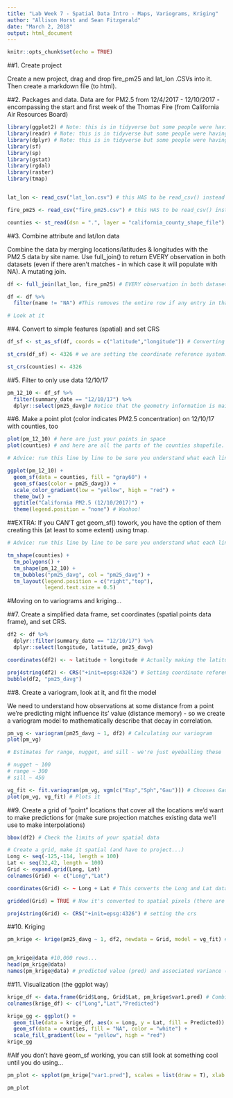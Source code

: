 ```yaml
---
title: "Lab Week 7 - Spatial Data Intro - Maps, Variograms, Kriging"
author: "Allison Horst and Sean Fitzgerald"
date: "March 2, 2018"
output: html_document
---
```


```r
knitr::opts_chunk$set(echo = TRUE)
```

##1. Create project

Create a new project, drag and drop fire_pm25 and lat_lon .CSVs into it. Then create a markdown file (to html).

##2. Packages and data. Data are for PM2.5 from 12/4/2017 - 12/10/2017 - encompassing the start and first week of the Thomas Fire (from California Air Resources Board)

```r
library(ggplot2) # Note: this is in tidyverse but some people were having problems when loading tidyverse instead of ggplot2, so we're loading individual packages separately
library(readr) # Note: this is in tidyverse but some people were having problems when loading tidyverse instead of ggplot2, so we're loading individual packages separately
library(dplyr) # Note: this is in tidyverse but some people were having problems when loading tidyverse instead of ggplot2, so we're loading individual packages separately
library(sf)
library(sp)
library(gstat)
library(rgdal)
library(raster)
library(tmap)


lat_lon <- read_csv("lat_lon.csv") # this HAS to be read_csv() instead of read.csv() so it will read in as a "tbl_df" to work with some of the dplyr function later

fire_pm25 <- read_csv("fire_pm25.csv") # this HAS to be read_csv() instead of read.csv() so it will read in as a "tbl_df" to work with some of the dplyr function later

counties <- st_read(dsn = ".", layer = "california_county_shape_file")
```


##3. Combine attribute and lat/lon data

Combine the data by merging locations/latitudes & longitudes with the PM2.5 data by site name. Use full_join() to return EVERY observation in both datasets (even if there aren't matches - in which case it will populate with NA). A mutating join.
```r
df <- full_join(lat_lon, fire_pm25) # EVERY observation in both datasets

df <- df %>% 
  filter(name != "NA") #This removes the entire row if any entry in that row is NA

# Look at it
```

##4. Convert to simple features (spatial) and set CRS
```r
df_sf <- st_as_sf(df, coords = c("latitude","longitude")) # Converting df to a spatial features (sf) object. Notice when you do this, view df_sf and you'll see that now all spatial information shows up in a separate column (geometry) - simple features are great because the geometry is "sticky" -- we can work with the rest of the data frame, and it will assume that we want to retain the geometry associated with it

st_crs(df_sf) <- 4326 # we are setting the coordinate reference system.  4326 is Commonly used by organizations that provide GIS data for the entire globe or many countries. CRS used by Google Earth (https://www.nceas.ucsb.edu/~frazier/RSpatialGuides/OverviewCoordinateReferenceSystems.pdf)

st_crs(counties) <- 4326
```

##5. Filter to only use data 12/10/17
```r
pm_12_10 <- df_sf %>% 
  filter(summary_date == "12/10/17") %>% 
  dplyr::select(pm25_davg)# Notice that the geometry information is maintained. Why do we have to include dplyr:: here, you ask? - type ?select and you'll see that there are multiple "select()" functions.  One of them is in the raster package, which we loaded at the beginning.  SO, we need to specify for R that we want dplyr's select() function, NOT the select() function from the raster package.
```

##6. Make a point plot (color indicates PM2.5 concentration) on 12/10/17 with counties, too
```r
plot(pm_12_10) # here are just your points in space
plot(counties) # and here are all the parts of the counties shapefile. Pretty awesome that you can just use the plot() function to do this... that was NOT the case before sf came along!

# Advice: run this line by line to be sure you understand what each line of code is doing to your plot

ggplot(pm_12_10) +
  geom_sf(data = counties, fill = "gray60") +
  geom_sf(aes(color = pm25_davg)) +
  scale_color_gradient(low = "yellow", high = "red") +
  theme_bw() +
  ggtitle("California PM2.5 (12/10/2017)") +
  theme(legend.position = "none") # Woohoo!
```

##EXTRA: If you CAN'T get geom_sf() towork, you have the option of them creating this (at least to some extent) using tmap.

```r

# Advice: run this line by line to be sure you understand what each line of code is doing to your plot

tm_shape(counties) +
  tm_polygons() +
  tm_shape(pm_12_10) +
  tm_bubbles("pm25_davg", col = "pm25_davg") +
  tm_layout(legend.position = c("right","top"),
            legend.text.size = 0.5)
```


#Moving on to variograms and kriging...

##7. Create a simplified data frame, set coordinates (spatial points data frame), and set CRS.

```r
df2 <- df %>% 
  dplyr::filter(summary_date == "12/10/17") %>% 
  dplyr::select(longitude, latitude, pm25_davg)

coordinates(df2) <- ~ latitude + longitude # Actually making the latitude and longitude info from df meaningful spatial information

proj4string(df2) <- CRS("+init=epsg:4326") # Setting coordinate reference system
bubble(df2, "pm25_davg")
```

##8. Create a variogram, look at it, and fit the model

We need to understand how observations at some distance from a point we're predicting might influence its' value (distance memory) - so we create a variogram model to mathematically describe that decay in correlation. 
```r
pm_vg <- variogram(pm25_davg ~ 1, df2) # Calculating our variogram
plot(pm_vg)

# Estimates for range, nugget, and sill - we're just eyeballing these

# nugget ~ 100
# range ~ 300
# sill ~ 450

vg_fit <- fit.variogram(pm_vg, vgm(c("Exp","Sph","Gau"))) # Chooses Gaussian
plot(pm_vg, vg_fit) # Plots it
```

##9. Create a grid of "point" locations that cover all the locations we'd want to make predictions for (make sure projection matches existing data we'll use to make interpolations)

```r
bbox(df2) # Check the limits of your spatial data

# Create a grid, make it spatial (and have to project...)
Long <- seq(-125,-114, length = 100)
Lat <- seq(32,42, length = 100)
Grid <- expand.grid(Long, Lat)
colnames(Grid) <- c("Long","Lat")

coordinates(Grid) <- ~ Long + Lat # This converts the Long and Lat data to spatial points.

gridded(Grid) = TRUE # Now it's converted to spatial pixels (there are now centroid pixels that will be estimated by kriging)

proj4string(Grid) <- CRS("+init=epsg:4326") # setting the crs

```

##10. Kriging

```r
pm_krige <- krige(pm25_davg ~ 1, df2, newdata = Grid, model = vg_fit) # Doing ordinary kriging (that's the ~ 1)


pm_krige@data #10,000 rows...
head(pm_krige@data)
names(pm_krige@data) # predicted value (pred) and associated variance (var)

```

##11. Visualization (the ggplot way)
```r

krige_df <- data.frame(Grid$Long, Grid$Lat, pm_krige$var1.pred) # Combining your predicted values with your spatial pixel data
colnames(krige_df) <- c("Long","Lat","Predicted")

krige_gg <- ggplot() + 
  geom_tile(data = krige_df, aes(x = Long, y = Lat, fill = Predicted)) +
  geom_sf(data = counties, fill = "NA", color = "white") +
  scale_fill_gradient(low = "yellow", high = "red") 
krige_gg
```


#AIf you don't have geom_sf working, you can still look at something cool until you do using...

```r

pm_plot <- spplot(pm_krige["var1.pred"], scales = list(draw = T), xlab = "Longitude", ylab = "Latitude", col.regions = colorRampPalette(c("blueviolet","dodgerblue","skyblue","white"))(20))

pm_plot
```
